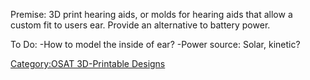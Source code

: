 Premise: 3D print hearing aids, or molds for hearing aids that allow a custom fit to users ear. Provide an alternative to battery power. 

To Do:
-How to model the inside of ear?
-Power source: Solar, kinetic?
{{stub}}

[[Category:OSAT 3D-Printable Designs]]